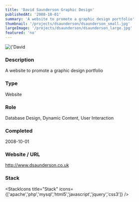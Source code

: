 ```yaml
---
title: 'David Saunderson Graphic Design'
publishedAt: '2008-10-01'
summary: 'A website to promote a graphic design portfolio'
thumbnail: '/projects/dsaunderson/dsaunderson_small.jpg'
largeImage: '/projects/dsaunderson/dsaunderson_large.jpg'
featured: 'no'
---
```


<div className="relative w-full h-[400px] sm:h-[600px] md:h-[760px] lg:h-[920px]">
  <Image
    alt={'David Saunderson Graphic Design'}
    src={'/projects/dsaunderson/dsaunderson.jpg'}
    sizes="(max-width: 640px) 100%, 100%"
    fill={true}
    priority
    style={{
      objectFit: 'contain'
    }}
  />
</div>

### Description

A website to promote a graphic design portfolio


### Type

Website

### Role

Database Design, Dynamic Content, User Interaction

### Completed
2008-10-01

### Website / URL
http://www.dsaunderson.co.uk


### Stack

<StackIcons
  title="Stack"
  icons={['apache','php','mysql','html5','javascript','jquery','css3']}
  />
